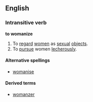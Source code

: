 ==English==
===Intransitive verb===
'''to womanize'''

#To [[regard]] [[women]] as [[sexual]] [[object]]s.
#To [[pursue]] women [[lecherous]]ly.

====Alternative spellings====
*[[womanise]]

====Derived terms====
*[[womanzer]]